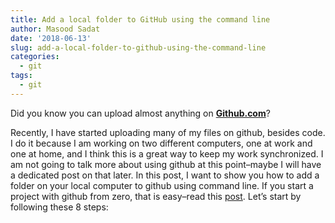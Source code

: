 ```yaml
---
title: Add a local folder to GitHub using the command line
author: Masood Sadat
date: '2018-06-13'
slug: add-a-local-folder-to-github-using-the-command-line
categories:
  - git
tags:
  - git
---
```


Did you know you can upload almost anything on [**Github.com**](https://github.come)?

Recently, I have started uploading many of my files on github, besides code. I do it because I am working on two different computers, one at work and one at home, and I think this is a great way to keep my work synchronized. I am not going to talk more about using github at this point--maybe I will have a dedicated post on that later. In this post, I want to show you how to add a folder on your local computer to github using command line. If you start a project with github from zero, that is easy--read this [post](/2018/05/18/basics-of-github-through-command-line/). Let's start by following these 8 steps:

